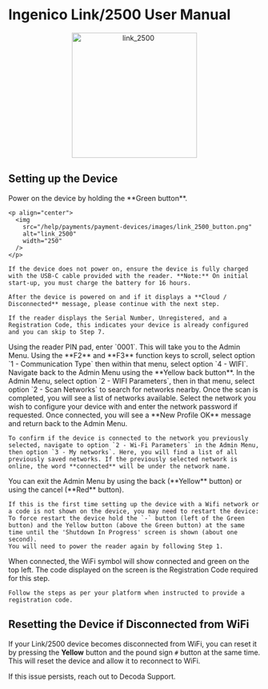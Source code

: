 # Ingenico Link/2500 User Manual

<p align="center">
  <img
    src="/help/payments/payment-devices/images/link_2500.png"
    alt="link_2500"
    width="250"
  />
</p>

## Setting up the Device

<Steps>
  <Step title="Power on the device">
    Power on the device by holding the **Green button**.

    <p align="center">
      <img
        src="/help/payments/payment-devices/images/link_2500_button.png"
        alt="link_2500"
        width="250"
      />
    </p>

    If the device does not power on, ensure the device is fully charged with the USB-C cable provided with the reader. **Note:** On initial start‐up, you must charge the battery for 16 hours.

    After the device is powered on and if it displays a **Cloud / Disconnected** message, please continue with the next step.

    If the reader displays the Serial Number, Unregistered, and a Registration Code, this indicates your device is already configured and you can skip to Step 7.

  </Step>

<Step title="Access the Admin Menu">
  Using the reader PIN pad, enter `0001`. This will take you to the Admin Menu.
</Step>

<Step title="Set Communication Type">
  Using the **F2** and **F3** function keys to scroll, select option `1 -
  Communication Type` then within that menu, select option `4 - WIFI`. Navigate
  back to the Admin Menu using the **Yellow back button**.
</Step>

<Step title="Configure WIFI Parameters">
  In the Admin Menu, select option `2 - WIFI Parameters`, then in that menu,
  select option `2 - Scan Networks` to search for networks nearby. Once the scan
  is completed, you will see a list of networks available.
</Step>

  <Step title="Connect to a Network">
    Select the network you wish to configure your device with and enter the network password if requested. Once connected, you will see a **New Profile OK** message and return back to the Admin Menu.

    To confirm if the device is connected to the network you previously selected, navigate to option `2 - Wi-Fi Parameters` in the Admin Menu, then option `3 - My networks`. Here, you will find a list of all previously saved networks. If the previously selected network is online, the word **connected** will be under the network name.

  </Step>

  <Step title="Exit the Admin Menu">
    You can exit the Admin Menu by using the back (**Yellow** button) or using the cancel (**Red** button).

    If this is the first time setting up the device with a Wifi network or a code is not shown on the device, you may need to restart the device:
    To force restart the device hold the `-` button (left of the Green button) and the Yellow button (above the Green button) at the same time until the 'Shutdown In Progress' screen is shown (about one second).
    You will need to power the reader again by following Step 1.

  </Step>

  <Step title="Registration Code">
    When connected, the WiFi symbol will show connected and green on the top left. The code displayed on the screen is the Registration Code required for this step.

    Follow the steps as per your platform when instructed to provide a registration code.

  </Step>
</Steps>

## Resetting the Device if Disconnected from WiFi

If your Link/2500 device becomes disconnected from WiFi, you can reset it by pressing the **Yellow** button and the pound sign `#` button at the same time. This will reset the device and allow it to reconnect to WiFi.

If this issue persists, reach out to Decoda Support.
